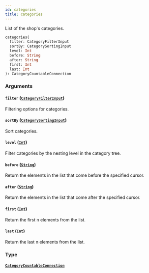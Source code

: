 ```yaml
---
id: categories
title: categories
---
```


List of the shop's categories.

```graphql
categories(
  filter: CategoryFilterInput
  sortBy: CategorySortingInput
  level: Int
  before: String
  after: String
  first: Int
  last: Int
): CategoryCountableConnection

```

### Arguments

#### `filter` ([`CategoryFilterInput`](/docs/developer/api-reference/inputs/category-filter-input))

Filtering options for categories.

#### `sortBy` ([`CategorySortingInput`](/docs/developer/api-reference/inputs/category-sorting-input))

Sort categories.

#### `level` ([`Int`](/docs/developer/api-reference/scalars/int))

Filter categories by the nesting level in the category tree.

#### `before` ([`String`](/docs/developer/api-reference/scalars/string))

Return the elements in the list that come before the specified cursor.

#### `after` ([`String`](/docs/developer/api-reference/scalars/string))

Return the elements in the list that come after the specified cursor.

#### `first` ([`Int`](/docs/developer/api-reference/scalars/int))

Return the first n elements from the list.

#### `last` ([`Int`](/docs/developer/api-reference/scalars/int))

Return the last n elements from the list.

### Type

#### [`CategoryCountableConnection`](/docs/developer/api-reference/objects/category-countable-connection)
